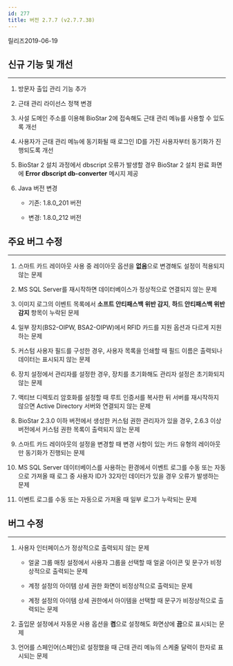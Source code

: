 ```yaml
---
id: 277
title: 버전 2.7.7 (v2.7.7.38)
---
```


릴리즈<Separator/>2019-06-19

## 신규 기능 및 개선

---

1. 방문자 출입 관리 기능 추가

1. 근태 관리 라이선스 정책 변경

1. 사설 도메인 주소를 이용해 BioStar 2에 접속해도 근태 관리 메뉴를 사용할 수 있도록 개선

1. 사용자가 근태 관리 메뉴에 동기화될 때 로그인 ID를 가진 사용자부터 동기화가 진행되도록 개선

1. BioStar 2 설치 과정에서 dbscript 오류가 발생할 경우 BioStar 2 설치 완료 화면에 **Error dbscript db-converter** 메시지 제공

1. Java 버전 변경

    * 기존: 1.8.0_201 버전

    * 변경: 1.8.0_212 버전

## 주요 버그 수정

---

1. 스마트 카드 레이아웃 사용 중 레이아웃 옵션을 **없음**으로 변경해도 설정이 적용되지 않는 문제

1. MS SQL Server를 재시작하면 데이터베이스가 정상적으로 연결되지 않는 문제

1. 이미지 로그의 이벤트 목록에서 **소프트 안티패스백 위반 감지**, **하드 안티패스백 위반 감지** 항목이 누락된 문제

1. 일부 장치(BS2-OIPW, BSA2-OIPW)에서 RFID 카드를 지원 옵션과 다르게 지원하는 문제

1. 커스텀 사용자 필드를 구성한 경우, 사용자 목록을 인쇄할 때 필드 이름은 출력되나 데이터는 표시되지 않는 문제

1. 장치 설정에서 관리자를 설정한 경우, 장치를 초기화해도 관리자 설정은 초기화되지 않는 문제

1. 액티브 디렉토리 암호화를 설정할 때 루트 인증서를 복사한 뒤 서버를 재시작하지 않으면 Active Directory 서버와 연결되지 않는 문제

1. BioStar 2.3.0 이하 버전에서 생성한 커스텀 권한 관리자가 있을 경우, 2.6.3 이상 버전에서 커스텀 권한 목록이 출력되지 않는 문제

1. 스마트 카드 레이아웃의 설정을 변경할 때 변경 사항이 있는 카드 유형의 레이아웃만 동기화가 진행되는 문제

1. MS SQL Server 데이터베이스를 사용하는 환경에서 이벤트 로그를 수동 또는 자동으로 가져올 때 로그 중 사용자 ID가 32자인 데이터가 있을 경우 오류가 발생하는 문제

1. 이벤트 로그를 수동 또는 자동으로 가져올 때 일부 로그가 누락되는 문제

## 버그 수정

---

1. 사용자 인터페이스가 정상적으로 출력되지 않는 문제

    * 얼굴 그룹 매칭 설정에서 사용자 그룹을 선택할 때 얼굴 아이콘 및 문구가 비정상적으로 출력되는 문제

    * 계정 설정의 아이템 상세 권한 화면이 비정상적으로 출력되는 문제

    * 계정 설정의 아이템 상세 권한에서 아이템을 선택할 때 문구가 비정상적으로 출력되는 문제

1. 출입문 설정에서 자동문 사용 옵션을 **켬**으로 설정해도 화면상에 **끔**으로 표시되는 문제

1. 언어를 스페인어(스페인)로 설정했을 때 근태 관리 메뉴의 스케줄 달력이 한자로 표시되는 문제